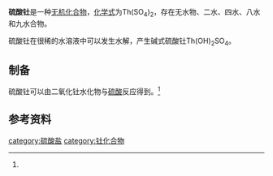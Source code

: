 {{chembox
| verifiedrevid = 
|   Name = 硫酸钍
|   ImageFile = thorium sulfate.png
|   ImageName = 
|   OtherNames = 
|   IUPACName = 硫酸钍(IV)
| Section1 = {{Chembox Identifiers
|   ChemSpiderID_Ref = {{chemspidercite|correct|chemspider}}
| ChemSpiderID = 
| PubChem =
| InChI =
| InChIKey =
| SMILES = 
| StdInChI_Ref = {{stdinchicite|correct|chemspider}}
| StdInChI =
| StdInChIKey_Ref = {{stdinchicite|correct|chemspider}}
| StdInChIKey = 
| CASNo = 10381-37-0
| CASNo_Ref = {{cascite|correct|CAS}}
| CASNo_Comment = 无水
| CASNo2 = 7446-30-2
| CASNo2_Ref = {{cascite|correct|CAS}}
| CASNo2_Comment = 九水

  }}
| Section2 = {{Chembox Properties
|   Formula =Th(SO<sub>4</sub>)<sub>2</sub>
|   MolarMass = 424.168
|   Appearance = 白色吸湿性结晶（无水）<ref name=wj>《无机化学丛书》.第十卷 锕系 锕系后元素. 唐任寰、张青莲等主编. 科学出版社. P<sub>95~96</sub>. 3.硫酸盐</ref>
|   Density = 
|   MeltingPt = 
|   BoilingPt = 
|   Solubility = 33g/100g水（无水）（0℃）<ref name=wj />
|   Solvent = 
|   SolubleOther = 
  }}
| Section7 = {{Chembox Hazards
|  EUHazardSymbol =
|  RPhrases =
|  SPhrases =
|  FlashPt = 
|  pKa = 
|  pKb = 
|  EUClass =
|  EUIndex = 
|  MainHazards = 
|  NFPA-H = 
|  NFPA-F = 
|  NFPA-R = 
|  NFPA-O = 
|  RSPhrases = 
|  Autoignition = 
|  ExploLimits = 
|  PEL = 
  }}
| Section8 = {{Chembox Related
|   Function = 
|   OtherFunctn = 
|   OtherAnions =
|   OtherCations = 
|   OtherCpds = [[硫酸铈(IV)|硫酸铈(IV)]]
  }}
}}
'''硫酸钍'''是一种[[无机化合物|无机化合物]]，[[化学式|化学式]]为Th(SO<sub>4</sub>)<sub>2</sub>，存在无水物、二水、四水、八水和九水合物。

硫酸钍在很稀的水溶液中可以发生水解，产生碱式硫酸钍Th(OH)<sub>2</sub>SO<sub>4</sub>。
==制备==
硫酸钍可以由二氧化钍水化物与[[硫酸|硫酸]]反应得到。<ref name=wj />
==参考资料==
{{reflist}}

{{钍化合物}}
{{硫酸盐}}

[[category:硫酸盐|category:硫酸盐]]
[[category:钍化合物|category:钍化合物]]